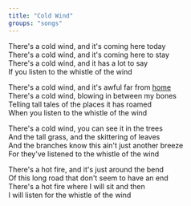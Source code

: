 ```yaml
---
title: "Cold Wind"
groups: "songs"
---
```


There's a cold wind, and it's coming here today\
There's a cold wind, and it's coming here to stay\
There's a cold wind, and it has a lot to say\
If you listen to the whistle of the wind

There's a cold wind, and it's awful far from [home](ironfells)\
There's a cold wind, blowing in between my bones\
Telling tall tales of the places it has roamed\
When you listen to the whistle of the wind 

There's a cold wind, you can see it in the trees\
And the tall grass, and the skittering of leaves\
And the branches know this ain't just another breeze\
For they've listened to the whistle of the wind

There's a hot fire, and it's just around the bend\
Of this long road that don't seem to have an end\
There's a hot fire where I will sit and then\
I will listen for the whistle of the wind